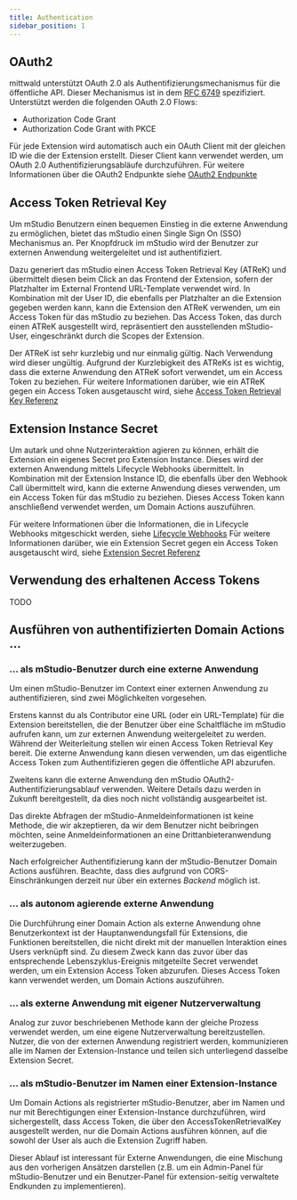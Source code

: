 ```yaml
---
title: Authentication
sidebar_position: 1
---
```


## OAuth2

mittwald unterstützt OAuth 2.0 als Authentifizierungsmechanismus für die öffentliche API. Dieser Mechanismus ist in dem [RFC 6749](https://tools.ietf.org/html/rfc6749) spezifiziert. Unterstützt werden die folgenden OAuth 2.0 Flows:

- Authorization Code Grant
- Authorization Code Grant with PKCE

Für jede Extension wird automatisch auch ein OAuth Client mit der gleichen ID wie die der Extension erstellt. Dieser Client kann verwendet werden, um OAuth 2.0 Authentifizierungsabläufe durchzuführen.
Für weitere Informationen über die OAuth2 Endpunkte siehe [OAuth2 Endpunkte]("../../../../../reference/api#oauth2")

## Access Token Retrieval Key

Um mStudio Benutzern einen bequemen Einstieg in die externe Anwendung zu ermöglichen, bietet das mStudio einen Single Sign On (SSO) Mechanismus an.
Per Knopfdruck im mStudio wird der Benutzer zur externen Anwendung weitergeleitet und ist authentifiziert.

Dazu generiert das mStudio einen Access Token Retrieval Key (ATReK) und übermittelt diesen beim Click an das Frontend der Extension, sofern der Platzhalter im External Frontend URL-Template verwendet wird.
In Kombination mit der User ID, die ebenfalls per Platzhalter an die Extension gegeben werden kann, kann die Extension den ATReK verwenden, um ein Access Token für das mStudio zu beziehen.
Das Access Token, das durch einen ATReK ausgestellt wird, repräsentiert den ausstellenden mStudio-User, eingeschränkt durch die Scopes der Extension.

Der ATReK ist sehr kurzlebig und nur einmalig gültig.
Nach Verwendung wird dieser ungültig.
Aufgrund der Kurzlebigkeit des ATReKs ist es wichtig, dass die externe Anwendung den ATReK sofort verwendet, um ein Access Token zu beziehen.
Für weitere Informationen darüber, wie ein ATReK gegen ein Access Token ausgetauscht wird, siehe [Access Token Retrieval Key Referenz]("../../../../../reference/api#access-token-retrieval-key")

## Extension Instance Secret

Um autark und ohne Nutzerinteraktion agieren zu können, erhält die Extension ein eigenes Secret pro Extension Instance.
Dieses wird der externen Anwendung mittels Lifecycle Webhooks übermittelt.
In Kombination mit der Extension Instance ID, die ebenfalls über den Webhook Call übermittelt wird, kann die externe Anwendung dieses verwenden, um ein Access Token für das mStudio zu beziehen.
Dieses Access Token kann anschließend verwendet werden, um Domain Actions auszuführen.

Für weitere Informationen über die Informationen, die in Lifecycle Webhooks mitgeschickt werden, siehe [Lifecycle Webhooks]("../../../../../reference/webhooks)
Für weitere Informationen darüber, wie ein Extension Secret gegen ein Access Token ausgetauscht wird, siehe [Extension Secret Referenz]("../../../../../reference/api#extension-secret")

## Verwendung des erhaltenen Access Tokens

TODO

## Ausführen von authentifizierten Domain Actions ...

### ... als mStudio-Benutzer durch eine externe Anwendung

Um einen mStudio-Benutzer im Context einer externen Anwendung zu authentifizieren, sind zwei Möglichkeiten vorgesehen.

Erstens kannst du als Contributor eine URL (oder ein URL-Template) für die Extension bereitstellen, die der Benutzer über eine Schaltfläche im mStudio aufrufen kann, um zur externen Anwendung weitergeleitet zu werden. Während der Weiterleitung stellen wir einen Access Token Retrieval Key bereit. Die externe Anwendung kann diesen verwenden, um das eigentliche Access Token zum Authentifizieren gegen die öffentliche API abzurufen.

Zweitens kann die externe Anwendung den mStudio OAuth2-Authentifizierungsablauf verwenden. Weitere Details dazu werden in Zukunft bereitgestellt, da dies noch nicht vollständig ausgearbeitet ist.

Das direkte Abfragen der mStudio-Anmeldeinformationen ist keine Methode, die wir akzeptieren, da wir dem Benutzer nicht beibringen möchten, seine Anmeldeinformationen an eine Drittanbieteranwendung weiterzugeben.

Nach erfolgreicher Authentifizierung kann der mStudio-Benutzer Domain Actions ausführen. Beachte, dass dies aufgrund von CORS-Einschränkungen derzeit nur über ein externes _Backend_ möglich ist.

### ... als autonom agierende externe Anwendung

Die Durchführung einer Domain Action als externe Anwendung ohne Benutzerkontext ist der Hauptanwendungsfall für Extensions, die Funktionen bereitstellen, die nicht direkt mit der manuellen Interaktion eines Users verknüpft sind. Zu diesem Zweck kann das zuvor über das entsprechende Lebenszyklus-Ereignis mitgeteilte Secret verwendet werden, um ein Extension Access Token abzurufen. Dieses Access Token kann verwendet werden, um Domain Actions auszuführen.

### ... als externe Anwendung mit eigener Nutzerverwaltung

Analog zur zuvor beschriebenen Methode kann der gleiche Prozess verwendet werden, um eine eigene Nutzerverwaltung bereitzustellen. Nutzer, die von der externen Anwendung registriert werden, kommunizieren alle im Namen der Extension-Instance und teilen sich unterliegend dasselbe Extension Secret.

### ... als mStudio-Benutzer im Namen einer Extension-Instance

Um Domain Actions als registrierter mStudio-Benutzer, aber im Namen und nur mit Berechtigungen einer Extension-Instance durchzuführen, wird sichergestellt, dass Access Token, die über den AccessTokenRetrievalKey ausgestellt werden, nur die Domain Actions ausführen können, auf die sowohl der User als auch die Extension Zugriff haben.

Dieser Ablauf ist interessant für Externe Anwendungen, die eine Mischung aus den vorherigen Ansätzen darstellen (z.B. um ein Admin-Panel für mStudio-Benutzer und ein Benutzer-Panel für extension-seitig verwaltete Endkunden zu implementieren).
